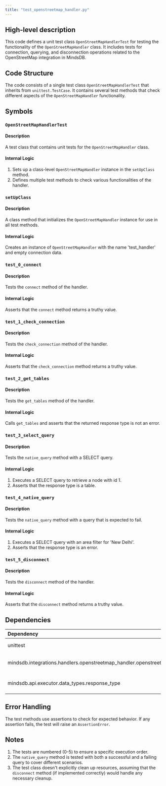 ```yaml
---
title: "test_openstreetmap_handler.py"
---
```


## High-level description
This code defines a unit test class `OpenStreetMapHandlerTest` for testing the functionality of the `OpenStreetMapHandler` class. It includes tests for connection, querying, and disconnection operations related to the OpenStreetMap integration in MindsDB.

## Code Structure
The code consists of a single test class `OpenStreetMapHandlerTest` that inherits from `unittest.TestCase`. It contains several test methods that check different aspects of the `OpenStreetMapHandler` functionality.

## Symbols

### `OpenStreetMapHandlerTest`
#### Description
A test class that contains unit tests for the `OpenStreetMapHandler` class.

#### Internal Logic
1. Sets up a class-level `OpenStreetMapHandler` instance in the `setUpClass` method.
2. Defines multiple test methods to check various functionalities of the handler.

### `setUpClass`
#### Description
A class method that initializes the `OpenStreetMapHandler` instance for use in all test methods.

#### Internal Logic
Creates an instance of `OpenStreetMapHandler` with the name 'test_handler' and empty connection data.

### `test_0_connect`
#### Description
Tests the `connect` method of the handler.

#### Internal Logic
Asserts that the `connect` method returns a truthy value.

### `test_1_check_connection`
#### Description
Tests the `check_connection` method of the handler.

#### Internal Logic
Asserts that the `check_connection` method returns a truthy value.

### `test_2_get_tables`
#### Description
Tests the `get_tables` method of the handler.

#### Internal Logic
Calls `get_tables` and asserts that the returned response type is not an error.

### `test_3_select_query`
#### Description
Tests the `native_query` method with a SELECT query.

#### Internal Logic
1. Executes a SELECT query to retrieve a node with id 1.
2. Asserts that the response type is a table.

### `test_4_native_query`
#### Description
Tests the `native_query` method with a query that is expected to fail.

#### Internal Logic
1. Executes a SELECT query with an area filter for 'New Delhi'.
2. Asserts that the response type is an error.

### `test_5_disconnect`
#### Description
Tests the `disconnect` method of the handler.

#### Internal Logic
Asserts that the `disconnect` method returns a truthy value.

## Dependencies
| Dependency | Purpose |
|:-----------|:--------|
| unittest | Provides the testing framework |
| mindsdb.integrations.handlers.openstreetmap_handler.openstreetmap_handler | Imports the OpenStreetMapHandler class |
| mindsdb.api.executor.data_types.response_type | Imports the RESPONSE_TYPE enum |

## Error Handling
The test methods use assertions to check for expected behavior. If any assertion fails, the test will raise an `AssertionError`.

## Notes
1. The tests are numbered (0-5) to ensure a specific execution order.
2. The `native_query` method is tested with both a successful and a failing query to cover different scenarios.
3. The test class doesn't explicitly clean up resources, assuming that the `disconnect` method (if implemented correctly) would handle any necessary cleanup.